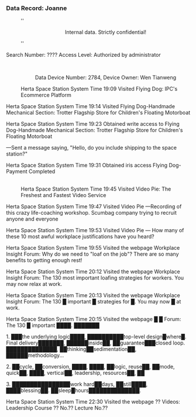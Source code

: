 ===Data Record: Joanne===
:''<div align="center">Internal data. Strictly confidential!</div>''
:
Search Number: ???? Access Level: Authorized by administrator
:<br /><div align="center">Data Device Number: 2784, Device Owner: Wen Tianweng</div>
:Herta Space Station System Time 19:09 Visited Flying Dog: IPC's Ecommerce Platform
:
Herta Space Station System Time 19:14 Visited Flying Dog-Handmade Mechanical Section: Trotter Flagship Store for Children's Floating Motorboat
:
Herta Space Station System Time 19:23 Obtained write access to Flying Dog-Handmade Mechanical Section: Trotter Flagship Store for Children's Floating Motorboat
:
&mdash;Sent a message saying, "Hello, do you include shipping to the space station?"
:
Herta Space Station System Time 19:31 Obtained iris access Flying Dog-Payment Completed
:<br /><div align="center">{{Color|keyword|nobold=1|Data Device Number: 17624, Device Owner: Joanne}}</div>
:Herta Space Station System Time 19:45 Visited Video Pie: The Freshest and Fastest Video Service
:
Herta Space Station System Time 19:47 Visited Video Pie &mdash;Recording of this crazy life-coaching workshop. Scumbag company trying to recruit anyone and everyone
:
Herta Space Station System Time 19:53 Visited Video Pie &mdash; How many of these 10 most awful workplace justifications have you heard?
:
Herta Space Station System Time 19:55 Visited the webpage Workplace Insight Forum: Why do we need to "loaf on the job"? There are so many benefits to getting enough rest!
:
Herta Space Station System Time 20:12 Visited the webpage Workplace Insight Forum: The 130 most important loafing strategies for workers. You may now relax at work.
:
Herta Space Station System Time 20:13 Visited the webpage Workplace Insight Forum: The 130 █ important █ strategies for █. You may now █ at work.
:
Herta Space Station System Time 20:15 Visited the webpage █ █ Forum: The 130 █ important ████. ███████
:
{{Color|fire|nobold=1|&mdash; Failed to access the terminal.}}
:
{{Color|fire|nobold=1|&mdash; Failed to access the terminal.}}
:
{{Color|fire|nobold=1|&mdash; You can now access the terminal. The parsed page content is incomplete. Detected memetic virus of unknown origin:}}
:
1. ███the underlying logic████, ██████████top-level design█where█. Final delivery███████, ██████inside██, ██guarantee███closed loop. ██████████████, ██thinking██sedimentation██, ██████methodology...
:
2. ██cycle, ██conversion, ████, ████, ██logic, reuse██, ██mode, quick██, ████, vertical██, leadership, resources██, ██
:
3. ████████████████work hard██days, ██still████, ████blessing██. ██sleep█hours██████████████.
:
Herta Space Station System Time 22:30 Visited the webpage ?? Videos: Leadership Course ?? No.?? Lecture No.??
:
{{Color|fire|nobold=1|&mdash; Failed to access the terminal.}}
:
{{Color|fire|nobold=1|&mdash; You can now access the terminal. The page content cannot be parsed. Memetic virus of unknown origin detected.}}
